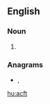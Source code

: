 ==English==

===Noun===
{{en-noun|?}}

# {{abbreviation of|aircraft|lang=en}}

===Anagrams===
* {{l|en|fact}}, {{l|en|FACT}}

[[hu:acft]]